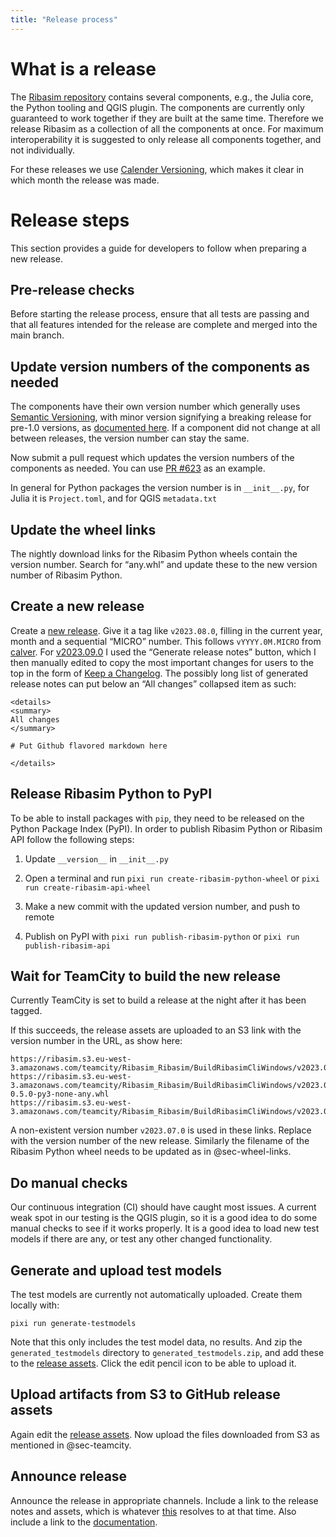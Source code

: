 ```yaml
---
title: "Release process"
---
```


# What is a release

The [Ribasim repository](https://github.com/Deltares/Ribasim) contains several components, e.g., the Julia core, the Python tooling and QGIS plugin.
The components are currently only guaranteed to work together if they are built at the same time.
Therefore we release Ribasim as a collection of all the components at once.
For maximum interoperability it is suggested to only release all components together, and not individually.

For these releases we use [Calender Versioning](https://calver.org/), which makes it clear in which month the release was made.

# Release steps

This section provides a guide for developers to follow when preparing a new release.

## Pre-release checks

Before starting the release process, ensure that all tests are passing and that all features intended for the release are complete and merged into the main branch.

## Update version numbers of the components as needed

The components have their own version number which generally uses [Semantic Versioning](https://semver.org/), with minor version signifying a breaking release for pre-1.0 versions, as [documented here](https://pkgdocs.julialang.org/v1/compatibility/#compat-pre-1.0). If a component did not change at all between releases, the version number can stay the same.

Now submit a pull request which updates the version numbers of the components as needed.
You can use [PR #623](https://github.com/Deltares/Ribasim/pull/623) as an example.

In general for Python packages the version number is in `__init__.py`, for Julia it is `Project.toml`, and for QGIS `metadata.txt`

## Update the wheel links {#sec-wheel-links}

The nightly download links for the Ribasim Python wheels contain the version number. Search for "any.whl" and update these to the new version number of Ribasim Python.

## Create a new release

Create a [new release](https://github.com/Deltares/Ribasim/releases/new).
Give it a tag like `v2023.08.0`, filling in the current year, month and a sequential "MICRO" number.
This follows `vYYYY.0M.MICRO` from [calver](https://calver.org/).
For [v2023.09.0](https://github.com/Deltares/Ribasim/releases/tag/v2023.09.0) I used the "Generate release notes" button, which I then manually edited to copy the most important changes for users to the top in the form of [Keep a Changelog](https://keepachangelog.com/en/1.0.0/).
The possibly long list of generated release notes can put below an "All changes" collapsed item as such:

```
<details>
<summary>
All changes
</summary>

# Put Github flavored markdown here

</details>

```

## Release Ribasim Python to PyPI

To be able to install packages with `pip`, they need to be released on the Python Package Index (PyPI).
In order to publish Ribasim Python or Ribasim API follow the following steps:

1) Update `__version__` in `__init__.py`

2) Open a terminal and run `pixi run create-ribasim-python-wheel` or `pixi run create-ribasim-api-wheel`

3) Make a new commit with the updated version number, and push to remote

4) Publish on PyPI with `pixi run publish-ribasim-python` or `pixi run publish-ribasim-api`

## Wait for TeamCity to build the new release {#sec-teamcity}

Currently TeamCity is set to build a release at the night after it has been tagged.

If this succeeds, the release assets are uploaded to an S3 link with the version number in the URL, as show here:

```
https://ribasim.s3.eu-west-3.amazonaws.com/teamcity/Ribasim_Ribasim/BuildRibasimCliWindows/v2023.07.0/ribasim_cli.zip
https://ribasim.s3.eu-west-3.amazonaws.com/teamcity/Ribasim_Ribasim/BuildRibasimCliWindows/v2023.07.0/ribasim-0.5.0-py3-none-any.whl
https://ribasim.s3.eu-west-3.amazonaws.com/teamcity/Ribasim_Ribasim/BuildRibasimCliWindows/v2023.07.0/ribasim_qgis.zip
```

::: {.callout-note}
A non-existent version number `v2023.07.0` is used in these links.
Replace with the version number of the new release.
Similarly the filename of the Ribasim Python wheel needs to be updated as in @sec-wheel-links.
:::

## Do manual checks

Our continuous integration (CI) should have caught most issues.
A current weak spot in our testing is the QGIS plugin, so it is a good idea to do some manual checks to see if it works properly.
It is a good idea to load new test models if there are any, or test any other changed functionality.

## Generate and upload test models

The test models are currently not automatically uploaded.
Create them locally with:

```
pixi run generate-testmodels
```

Note that this only includes the test model data, no results.
And zip the `generated_testmodels` directory to `generated_testmodels.zip`, and add these to the [release assets](https://github.com/Deltares/Ribasim/releases/latest).
Click the edit pencil icon to be able to upload it.

## Upload artifacts from S3 to GitHub release assets

Again edit the [release assets](https://github.com/Deltares/Ribasim/releases/latest).
Now upload the files downloaded from S3 as mentioned in @sec-teamcity.

## Announce release

Announce the release in appropriate channels.
Include a link to the release notes and assets, which is whatever [this](https://github.com/Deltares/Ribasim/releases/latest) resolves to at that time.
Also include a link to the [documentation](https://deltares.github.io/Ribasim/).
